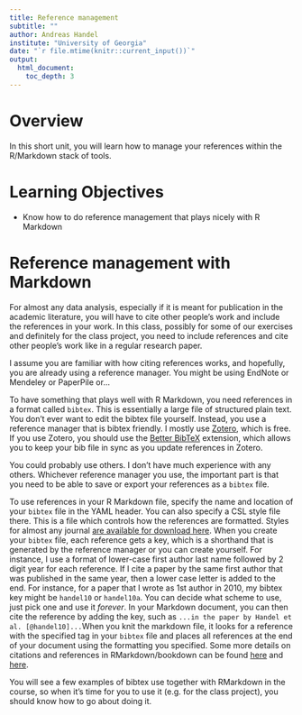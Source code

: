 ```yaml
---
title: Reference management
subtitle: ""
author: Andreas Handel
institute: "University of Georgia"
date: "`r file.mtime(knitr::current_input())`"
output: 
  html_document:
    toc_depth: 3
---
```



# Overview
In this short unit, you will learn how to manage your references within the R/Markdown stack of tools.


# Learning Objectives
* Know how to do reference management that plays nicely with R Markdown


# Reference management with Markdown

For almost any data analysis, especially if it is meant for publication in the academic literature, you will have to cite other people's work and include the references in your work. In this class, possibly for some of our exercises and definitely for the class project, you need to include references and cite other people's work like in a regular research paper.

I assume you are familiar with how citing references works, and hopefully, you are already using a reference manager. You might be using EndNote or Mendeley or PaperPile or...   

To have something that plays well with R Markdown, you need references in a format called `bibtex`. This is essentially a large file of structured plain text. You don't ever want to edit the bibtex file yourself. Instead, you use a reference manager that is bibtex friendly. I mostly use [Zotero](https://www.zotero.org/), which is free. If you use Zotero, you should use the [Better BibTeX](https://retorque.re/zotero-better-bibtex/) extension, which allows you to keep your bib file in sync as you update references in Zotero.

You could probably use others. I don't have much experience with any others. Whichever reference manager you use, the important part is that you need to be able to save or export your references as a `bibtex` file. 

To use references in your R Markdown file, specify the name and location of your `bibtex` file in the YAML header. You can also specify a CSL style file there. This is a file which controls how the references are formatted. Styles for almost any journal [are available for download here](https://www.zotero.org/styles). When you create your `bibtex` file, each reference gets a key, which is a shorthand that is generated by the reference manager or you can create yourself. For instance, I use a format of lower-case first author last name followed by 2 digit year for each reference. If I cite a paper by the same first author that was published in the same year, then a lower case letter is added to the end. For instance, for a paper that I wrote as 1st author in 2010, my bibtex key might be `handel10` or `handel10a`. You can decide what scheme to use, just pick one and use it _forever_. In your Markdown document, you can then cite the reference by adding the key, such as `...in the paper by Handel et al. [@handel10]...`When you knit the markdown file, it looks for a reference with the specified tag in your `bibtex` file and places all references at the end of your document using the formatting you specified. Some more details on citations and references in RMarkdown/bookdown can be found [here](https://bookdown.org/yihui/rmarkdown-cookbook/bibliography.html) and [here](https://bookdown.org/yihui/bookdown/citations.html). 

You will see a few examples of bibtex use together with RMarkdown in the course, so when it's time for you to use it (e.g. for the class project), you should know how to go about doing it.
